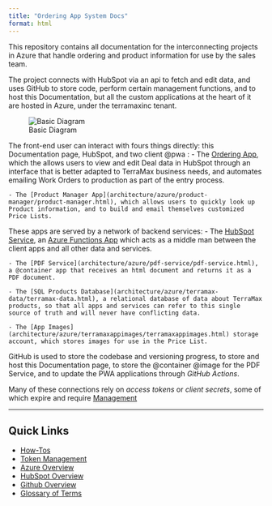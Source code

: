 ```yaml
---
title: "Ordering App System Docs"
format: html
---
```


This repository contains all documentation for the interconnecting projects in Azure that handle ordering and product information for use by the sales team.

The project connects with HubSpot via an api to fetch and edit data, and uses GitHub to store code, perform certain management functions, and to host this Documentation, but all the custom applications at the heart of it are hosted in Azure, under the terramaxinc tenant.

![Basic Diagram](images/diagram_basic.png)

The front-end user can interact with fours things directly: this Documentation page, HubSpot, and two client @pwa : 
    - The [Ordering App](architecture/azure/ordering-app/ordering-app.html), which the allows users to view and edit Deal data in HubSpot through an interface that is better adapted to TerraMax business needs, and automates emailing Work Orders to production as part of the entry process.

    - The [Product Manager App](architecture/azure/product-manager/product-manager.html), which allows users to quickly look up Product information, and to build and email themselves customized Price Lists.

These apps are served by a network of backend services:
    - The [HubSpot Service](architecture/azure/hubspot-service/hubspot-service.html), an [Azure Functions App](architecture/azure/azure-services/azure-functions.html) which acts as a middle man between the client apps and all other data and services.

    - The [PDF Service](architecture/azure/pdf-service/pdf-service.html), a @container app that receives an html document and returns it as a PDF document.

    - The [SQL Products Database](architecture/azure/terramax-data/terramax-data.html), a relational database of data about TerraMax products, so that all apps and services can refer to this single source of truth and will never have conflicting data.

    - The [App Images](architecture/azure/terramaxappimages/terramaxappimages.html) storage account, which stores images for use in the Price List.

GitHub is used to store the codebase and versioning progress, to store and host this Documentation page, to store the @container @image for the PDF Service, and to update the PWA applications through *GitHub Actions*.

Many of these connections rely on *access tokens* or *client secrets*, some of which expire and require [Management](maintenance/tokens.html)

---

## Quick Links

- [How-Tos](how-to/how-to-contents.html)
- [Token Management](maintenance/tokens.html)
- [Azure Overview](architecture/azure/azure-overview.html)
- [HubSpot Overview](architecture/hubspot/hubspot-overview.html)
- [Github Overview](architecture/github/github-overview.html)
- [Glossary of Terms](reference/glossary.html)



